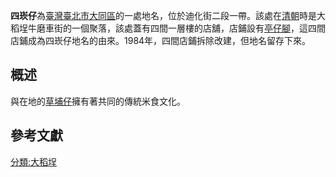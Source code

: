 {{copyedit|time=2015-10-25T10:41:48+00:00}}
{{Infobox Hokkien name
| title      = 四崁仔
| hanji      = 四崁仔
| poj        = Sì-khàm-á
| hanlo      = 
| tl         = 
| bp         = 
| hokkienipa = 
| lm  = 
| image      = 
| image_size = 
| caption    = 
}}
'''四崁仔'''為[[臺灣|臺灣]][[臺北市|臺北市]][[大同區_(臺灣)|大同區]]的一處地名，位於迪化街二段一帶。該處在[[清朝|清朝]]時是大稻埕牛磨車街的一個聚落，該處蓋有四間一層樓的店舖，店鋪設有[[亭仔腳|亭仔腳]]，這四間店鋪成為四崁仔地名的由來{{r|湯熙勇}}{{rp|66}}。1984年，四間店鋪拆除改建，但地名留存下來。{{r|湯熙勇}}{{rp|66}}

==概述==
與在地的[[草埔仔|草埔仔]]擁有著共同的傳統米食文化。

==參考文獻==
{{reflist|refs=
<ref name="湯熙勇">{{cite book|author1=湯熙勇|title=《臺北市地名與路街沿革史》|date=2002年|publisher=臺北市文獻委員會}}</ref>
}}

[[分類:大稻埕|分類:大稻埕]]